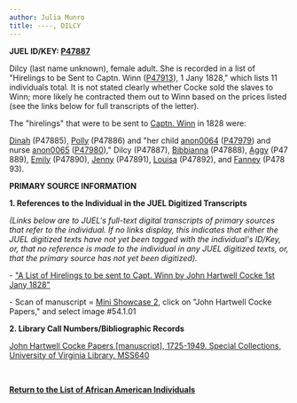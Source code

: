 ```yaml
---
author: Julia Munro
title: ----, DILCY
---
```

**JUEL ID/KEY: [P47887](http://juel.iath.virginia.edu/public_person?person=47887 "P47887")**

Dilcy (last name unknown), female adult. She is recorded in a list of "Hirelings to be Sent to Captn. Winn ([P47913](http://juel.iath.virginia.edu/public_person?person=P47913)), 1 Jany 1828," which lists 11 individuals total. It is not stated clearly whether Cocke sold the slaves to Winn; more likely he contracted them out to Winn based on the prices listed (see the links below for full transcripts of the letter). 

The "hirelings" that were to be sent to [Captn. Winn](http://juel.iath.virginia.edu/node/916 "Captn. Winn") in 1828 were: 

[Dinah](http://juel.iath.virginia.edu/node/847 "Dinah") (P47885), [Polly](http://juel.iath.virginia.edu/node/848 "----, POLLY") (P47886) and "[](http://juel.iath.virginia.edu/node/848 "----, POLLY")her child [anon0064](http://juel.iath.virginia.edu/node/917 "----, ANON0064") ([P47979](http://juel.iath.virginia.edu/public_person?person=47979 "P47979")) and nurse [anon0065](http://juel.iath.virginia.edu/node/919 "anon0065") ([P47980](http://juel.iath.virginia.edu/public_person?person=P47980 "P47980"))," Dilcy (P47887), [Bibbianna](http://juel.iath.virginia.edu/node/850 "----, BIBBIANNA") (P47888), [Aggy](http://juel.iath.virginia.edu/node/851 "----, AGGY") (P47889), [Emily](http://juel.iath.virginia.edu/node/852 "----, EMILY") (P47890), [Jenny](http://juel.iath.virginia.edu/node/853 "----, JENNY") (P47891), [Louisa](http://juel.iath.virginia.edu/node/854 "----, LOUISA") (P47892), and [Fanney](http://juel.iath.virginia.edu/node/855 "----, FANNEY") (P47893).

**PRIMARY SOURCE INFORMATION** 

**1\. References to the Individual in the JUEL Digitized Transcripts**

_(Links below are to JUEL's full-text digital transcripts of primary sources that refer to the individual. If no links display, this indicates that either the JUEL digitized texts have not yet been tagged with the individual's ID/Key, or, that no reference is made to the individual in any JUEL digitized texts, or, that the primary source has not yet been digitized)._   

\- ["A List of Hirelings to be sent to Capt. Winn by John Hartwell Cocke 1st Jany 1828"](http://juel.iath.virginia.edu/node/343?doc=/juel_display/letters/Cocke/Winn_1828_01_01 "List of Hirelings to Captn. Winn 1828")

\- Scan of manuscript = [Mini Showcase 2](http://juel.iath.virginia.edu/minishowcase2/ "Mini Showcase 2"), click on "John Hartwell Cocke Papers," and select image #54.1.01

**2\. Library Call Numbers/Bibliographic Records**

[John Hartwell Cocke Papers \[manuscript\], 1725-1949. Special Collections, University of Virginia Library. MSS640](https://search.lib.virginia.edu/catalog/u2789185 "John Hartwell Cocke Papers")

 [](http://search.lib.virginia.edu/catalog/u6371432)

**[Return to the List of African American Individuals](http://juel.iath.virginia.edu/node/367 "Return to the List of African-American Individuals")**